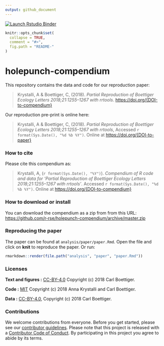 ```yaml
---
output: github_document
---
```


<!-- README.md is generated from README.Rmd. Please edit that file -->

<!-- badges: start -->
[![Launch Rstudio Binder](http://mybinder.org/badge_logo.svg)](https://mybinder.org/v2/gh/totter2/holepunch-compendium/main?urlpath=rstudio)
<!-- badges: end -->


```r
knitr::opts_chunk$set(
  collapse = TRUE,
  comment = "#>",
  fig.path = "README-"
)
```

# holepunch-compendium

This repository contains the data and code for our reproduction paper:

> Krystalli, A & Boettiger, C, (2018). _Partial Reproduction of Boettiger Ecology Letters 2018;21:1255–1267 with rrtools_.  <https://doi.org/{DOI-to-compendium}>

Our reproduction pre-print is online here:

> Krystalli, A & Boettiger, C, (2018). _Partial Reproduction of Boettiger Ecology Letters 2018;21:1255–1267 with rrtools_, Accessed `r format(Sys.Date(), "%d %b %Y")`. Online at <https://doi.org/{DOI-to-paper}>


### How to cite

Please cite this compendium as:

> Krystalli, A, (`r format(Sys.Date(), "%Y")`). _Compendium of R code and data for 'Partial Reproduction of Boettiger Ecology Letters 2018;21:1255–1267 with rrtools'_. Accessed `r format(Sys.Date(), "%d %b %Y")`. Online at <https://doi.org/{DOI-to-compendium}>

### How to download or install

You can download the compendium as a zip from from this URL: <https://github.com/r-rse/holepunch-compendium/archive/master.zip>


### Reproducing the paper

The paper can be found at `analysis/paper/paper.Rmd`. Open the file and
click on **knit** to reproduce the paper. Or run:

``` r
rmarkdown::render(file.path("analysis", "paper", "paper.Rmd"))
```



### Licenses

**Text and figures :**  [CC-BY-4.0](http://creativecommons.org/licenses/by/4.0/) Copyright (c) 2018 Carl Boettiger.

**Code :** [MIT](LICENSE.md) Copyright (c) 2018 Anna Krystalli and Carl Boettiger.

**Data :** [CC-BY-4.0](http://creativecommons.org/licenses/by/4.0/), Copyright (c) 2018 Carl Boettiger.

### Contributions

We welcome contributions from everyone. Before you get started, please see our [contributor guidelines](CONTRIBUTING.md). Please note that this project is released with a [Contributor Code of Conduct](CONDUCT.md). By participating in this project you agree to abide by its terms.

